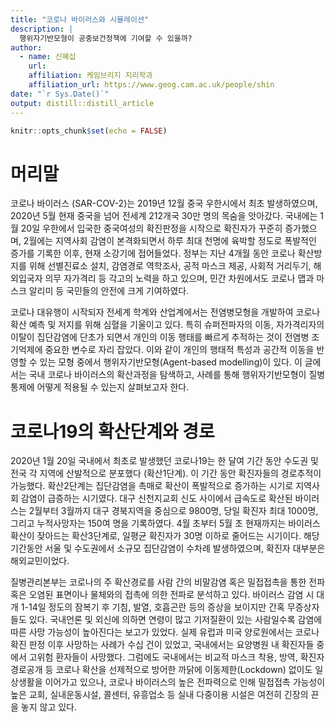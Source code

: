 ```yaml
---
title: "코로나 바이러스와 시뮬레이션"
description: |
  행위자기반모형이 공중보건정책에 기여할 수 있을까?
author:
  - name: 신혜섭
    url: 
    affiliation: 케임브리지 지리학과
    affiliation_url: https://www.geog.cam.ac.uk/people/shin
date: "`r Sys.Date()`"
output: distill::distill_article
---
```


```r
knitr::opts_chunk$set(echo = FALSE)
```

# 머리말

코로나 바이러스 (SAR-COV-2)는 2019년 12월 중국 우한시에서 최초 발생하였으며, 2020년 5월 현재 중국을 넘어 전세계 212개국 30만 명의 목숨을 앗아갔다. 
국내에는 1월 20일 우한에서 입국한 중국여성의 확진판정을 시작으로 확진자가 꾸준히 증가했으며, 2월에는 지역사회 감염이 본격화되면서 하루 최대 천명에 육박할 정도로 폭발적인 증가를 기록한 이후, 현재 소강기에 접어들었다. 
정부는 지난 4개월 동안 코로나 확산방지를 위해 선별진료소 설치, 감염경로 역학조사, 공적 마스크 제공, 사회적 거리두기, 해외입국자 의무 자가격리 등 각고의 노력을 하고 있으며, 민간 차원에서도 코로나 맵과 마스크 알리미 등 국민들의 안전에 크게 기여하였다.


코로나 대유행이 시작되자 전세계 학계와 산업계에서는 전염병모형을 개발하여 코로나 확산 예측 및 저지를 위해 심혈을 기울이고 있다. 
특히 슈퍼전파자의 이동, 자가격리자의 이탈이 집단감염에 단초가 되면서 개인의 이동 행태를 빠르게 추적하는 것이 전염병 조기억제에 중요한 변수로 자리 잡았다. 
이와 같이 개인의 행태적 특성과 공간적 이동을 반영할 수 있는 모형 중에서 행위자기반모형(Agent-based modelling)이 있다. 
이 글에서는 국내 코로나 바이러스의 확산과정을 탐색하고, 사례를 통해 행위자기반모형이 질병 통제에 어떻게 적용될 수 있는지 살펴보고자 한다.


# 코로나19의 확산단계와 경로
2020년 1월 20일 국내에서 최초로 발생했던 코로나19는 한 달여 기간 동안 수도권 및 전국 각 지역에 산발적으로 분포했다 (확산1단계). 
이 기간 동안 확진자들의 경로추적이 가능했다. 확산2단계는 집단감염을 촉매로 확산이 폭발적으로 증가하는 시기로 지역사회 감염이 급증하는 시기였다. 
대구 신천지교회 신도 사이에서 급속도로 확산된 바이러스는 2월부터 3월까지 대구 경북지역을 중심으로 9800명, 당일 확진자 최대 1000명, 그리고 누적사망자는 150여 명을 기록하였다. 
4월 초부터 5월 초 현재까지는 바이러스 확산이 잦아드는 확산3단계로, 일평균 확진자가 30명 이하로 줄어드는 시기이다. 해당기간동안 서울 및 수도권에서 소규모 집단감염이 수차례 발생하였으며, 확진자 대부분은 해외교민이었다.


질병관리본부는 코로나의 주 확산경로를 사람 간의 비말감염 혹은 밀접접촉을 통한 전파 혹은 오염된 표면이나 물체와의 접촉에 의한 전파로 분석하고 있다. 바이러스 감염 시 대개 1-14일 정도의 잠복기 후 기침, 발열, 호흡곤란 등의 증상을 보이지만 간혹 무증상자들도 있다. 국내언론 및 외신에 의하면 연령이 많고 기저질환이 있는 사람일수록 감염에 따른 사망 가능성이 높아진다는 보고가 있었다. 실제 유럽과 미국 양로원에서는 코로나 확진 판정 이후 사망하는 사례가 수십 건이 있었고, 국내에서는 요양병원 내 확진자들 중에서 고위험 환자들이 사망했다. 그럼에도 국내에서는 비교적 마스크 착용, 방역, 확진자 경로공개 등 코로나 확산을 선제적으로 방어한 까닭에 이동제한(Lockdown) 없이도 일상생활을 이어가고 있으나, 코로나 바이러스의 높은 전파력으로 인해 밀접접촉 가능성이 높은 교회, 실내운동시설, 콜센터, 유흥업소 등 실내 다중이용 시설은 여전히 긴장의 끈을 놓지 않고 있다.



